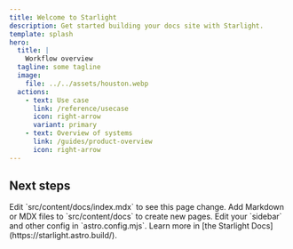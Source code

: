 ```yaml
---
title: Welcome to Starlight
description: Get started building your docs site with Starlight.
template: splash
hero:
  title: |
    Workflow overview
  tagline: some tagline
  image:
    file: ../../assets/houston.webp
  actions:
    - text: Use case 
      link: /reference/usecase
      icon: right-arrow
      variant: primary
    - text: Overview of systems
      link: /guides/product-overview
      icon: right-arrow
---
```



## Next steps

<CardGrid stagger>
	<Card title="Update content" icon="pencil">
		Edit `src/content/docs/index.mdx` to see this page change.
	</Card>
	<Card title="Add new content" icon="add-document">
		Add Markdown or MDX files to `src/content/docs` to create new pages.
	</Card>
	<Card title="Configure your site" icon="setting">
		Edit your `sidebar` and other config in `astro.config.mjs`.
	</Card>
	<Card title="Read the docs" icon="open-book">
		Learn more in [the Starlight Docs](https://starlight.astro.build/).
	</Card>
</CardGrid>
